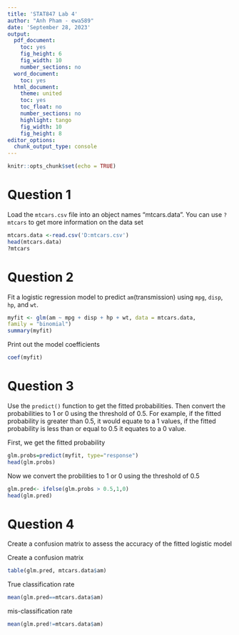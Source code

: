 ```yaml
---
title: 'STAT847 Lab 4'
author: "Anh Pham - ewa589"
date: 'September 28, 2023'
output:
  pdf_document:
    toc: yes
    fig_height: 6
    fig_width: 10
    number_sections: no
  word_document:
    toc: yes
  html_document:
    theme: united
    toc: yes
    toc_float: no
    number_sections: no
    highlight: tango
    fig_width: 10
    fig_height: 8
editor_options:
  chunk_output_type: console
---
```


```r
knitr::opts_chunk$set(echo = TRUE)
```

# Question 1
Load the `mtcars.csv` file into an object names "mtcars.data". You can use `?mtcars` to get more information on the data set
```r
mtcars.data <-read.csv('D:mtcars.csv')
head(mtcars.data)
?mtcars
```
# Question 2
Fit a logistic regression model to predict `am`(transmission) using `mpg`, `disp`, `hp`, and `wt`. 
```r
myfit <- glm(am ~ mpg + disp + hp + wt, data = mtcars.data,
family = "binomial")
summary(myfit)
```
Print out the model coefficients
```r
coef(myfit)
```
# Question 3
Use the `predict()` function to get the fitted probabilities. Then convert the probabilities to 1 or 0 using the threshold of 0.5.  For example, if the fitted probability is greater than 0.5, it would equate to a 1 values, if the fitted probability is less than or equal to 0.5 it equates to a 0 value.

First, we get the fitted probability
```r
glm.probs=predict(myfit, type="response")
head(glm.probs)
```
Now we convert the probilities to 1 or 0 using the threshold of 0.5
```r
glm.pred<- ifelse(glm.probs > 0.5,1,0)
head(glm.pred)
```
# Question 4
Create a confusion matrix to assess the accuracy of the fitted logistic model

Create a confusion matrix
```r
table(glm.pred, mtcars.data$am)
```
True classification rate
```r
mean(glm.pred==mtcars.data$am)
```
mis-classification rate
```r
mean(glm.pred!=mtcars.data$am)
```